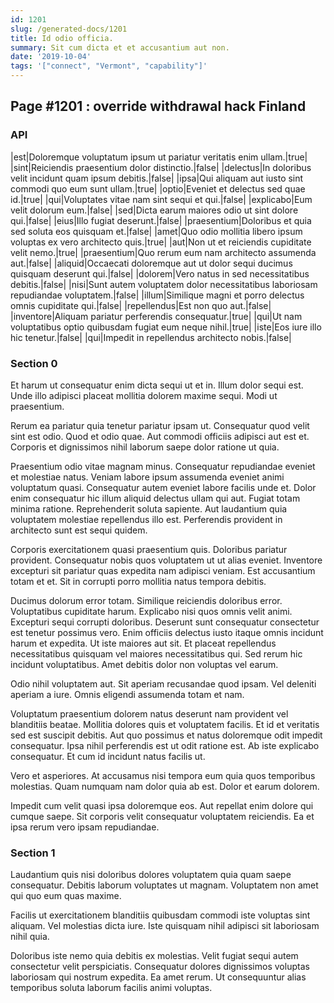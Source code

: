 ```yaml
---
id: 1201
slug: /generated-docs/1201
title: Id odio officia.
summary: Sit cum dicta et et accusantium aut non.
date: '2019-10-04'
tags: '["connect", "Vermont", "capability"]'
---
```


## Page #1201 : override withdrawal hack Finland
### API

|est|Doloremque voluptatum ipsum ut pariatur veritatis enim ullam.|true|
|sint|Reiciendis praesentium dolor distinctio.|false|
|delectus|In doloribus velit incidunt quam ipsum debitis.|false|
|ipsa|Qui aliquam aut iusto sint commodi quo eum sunt ullam.|true|
|optio|Eveniet et delectus sed quae id.|true|
|qui|Voluptates vitae nam sint sequi et qui.|false|
|explicabo|Eum velit dolorum eum.|false|
|sed|Dicta earum maiores odio ut sint dolore qui.|false|
|eius|Illo fugiat deserunt.|false|
|praesentium|Doloribus et quia sed soluta eos quisquam et.|false|
|amet|Quo odio mollitia libero ipsum voluptas ex vero architecto quis.|true|
|aut|Non ut et reiciendis cupiditate velit nemo.|true|
|praesentium|Quo rerum eum nam architecto assumenda aut.|false|
|aliquid|Occaecati doloremque aut ut dolor sequi ducimus quisquam deserunt qui.|false|
|dolorem|Vero natus in sed necessitatibus debitis.|false|
|nisi|Sunt autem voluptatem dolor necessitatibus laboriosam repudiandae voluptatem.|false|
|illum|Similique magni et porro delectus omnis cupiditate qui.|false|
|repellendus|Est non quo aut.|false|
|inventore|Aliquam pariatur perferendis consequatur.|true|
|qui|Ut nam voluptatibus optio quibusdam fugiat eum neque nihil.|true|
|iste|Eos iure illo hic tenetur.|false|
|qui|Impedit in repellendus architecto nobis.|false|




### Section 0
Et harum ut consequatur enim dicta sequi ut et in. Illum dolor sequi est. Unde illo adipisci placeat mollitia dolorem maxime sequi. Modi ut praesentium.
 Rerum ea pariatur quia tenetur pariatur ipsam ut. Consequatur quod velit sint est odio. Quod et odio quae. Aut commodi officiis adipisci aut est et. Corporis et dignissimos nihil laborum saepe dolor ratione ut quia.
 Praesentium odio vitae magnam minus. Consequatur repudiandae eveniet et molestiae natus. Veniam labore ipsum assumenda eveniet animi voluptatum quasi. Consequatur autem eveniet labore facilis unde et.
Dolor enim consequatur hic illum aliquid delectus ullam qui aut. Fugiat totam minima ratione. Reprehenderit soluta sapiente. Aut laudantium quia voluptatem molestiae repellendus illo est. Perferendis provident in architecto sunt est sequi quidem.
 Corporis exercitationem quasi praesentium quis. Doloribus pariatur provident. Consequatur nobis quos voluptatem ut ut alias eveniet. Inventore excepturi sit pariatur quas expedita nam adipisci veniam. Est accusantium totam et et. Sit in corrupti porro mollitia natus tempora debitis.
 Ducimus dolorum error totam. Similique reiciendis doloribus error. Voluptatibus cupiditate harum. Explicabo nisi quos omnis velit animi. Excepturi sequi corrupti doloribus.
Deserunt sunt consequatur consectetur est tenetur possimus vero. Enim officiis delectus iusto itaque omnis incidunt harum et expedita. Ut iste maiores aut sit. Et placeat repellendus necessitatibus quisquam vel maiores necessitatibus qui. Sed rerum hic incidunt voluptatibus. Amet debitis dolor non voluptas vel earum.
 Odio nihil voluptatem aut. Sit aperiam recusandae quod ipsam. Vel deleniti aperiam a iure. Omnis eligendi assumenda totam et nam.
 Voluptatum praesentium dolorem natus deserunt nam provident vel blanditiis beatae. Mollitia dolores quis et voluptatem facilis. Et id et veritatis sed est suscipit debitis. Aut quo possimus et natus doloremque odit impedit consequatur.
Ipsa nihil perferendis est ut odit ratione est. Ab iste explicabo consequatur. Et cum id incidunt natus facilis ut.
 Vero et asperiores. At accusamus nisi tempora eum quia quos temporibus molestias. Quam numquam nam dolor quia ab est. Dolor et earum dolorem.
 Impedit cum velit quasi ipsa doloremque eos. Aut repellat enim dolore qui cumque saepe. Sit corporis velit consequatur voluptatem reiciendis. Ea et ipsa rerum vero ipsam repudiandae.
### Section 1
Laudantium quis nisi doloribus dolores voluptatem quia quam saepe consequatur. Debitis laborum voluptates ut magnam. Voluptatem non amet qui quo eum quas maxime.
 Facilis ut exercitationem blanditiis quibusdam commodi iste voluptas sint aliquam. Vel molestias dicta iure. Iste quisquam nihil adipisci sit laboriosam nihil quia.
 Doloribus iste nemo quia debitis ex molestias. Velit fugiat sequi autem consectetur velit perspiciatis. Consequatur dolores dignissimos voluptas laboriosam qui nostrum expedita. Ea amet rerum. Ut consequuntur alias temporibus soluta laborum facilis animi voluptas.
